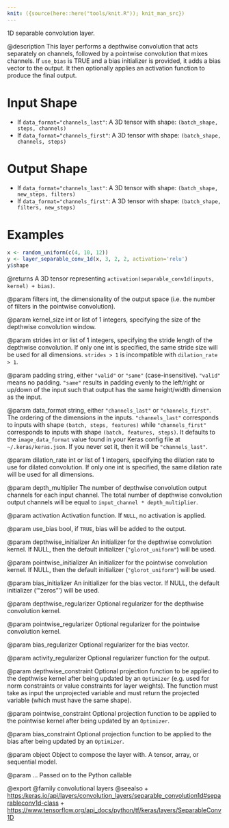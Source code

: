 ```yaml
---
knit: ({source(here::here("tools/knit.R")); knit_man_src})
---
```

1D separable convolution layer.

@description
This layer performs a depthwise convolution that acts separately on
channels, followed by a pointwise convolution that mixes channels.
If `use_bias` is TRUE and a bias initializer is provided,
it adds a bias vector to the output. It then optionally applies an
activation function to produce the final output.

# Input Shape
- If `data_format="channels_last"`:
    A 3D tensor with shape: `(batch_shape, steps, channels)`
- If `data_format="channels_first"`:
    A 3D tensor with shape: `(batch_shape, channels, steps)`

# Output Shape
- If `data_format="channels_last"`:
    A 3D tensor with shape: `(batch_shape, new_steps, filters)`
- If `data_format="channels_first"`:
    A 3D tensor with shape: `(batch_shape, filters, new_steps)`

# Examples
```r
x <- random_uniform(c(4, 10, 12))
y <- layer_separable_conv_1d(x, 3, 2, 2, activation='relu')
y$shape
```

@returns
A 3D tensor representing
`activation(separable_conv1d(inputs, kernel) + bias)`.

@param filters
int, the dimensionality of the output space (i.e. the number
of filters in the pointwise convolution).

@param kernel_size
int or list of 1 integers, specifying the size of the
depthwise convolution window.

@param strides
int or list of 1 integers, specifying the stride length
of the depthwise convolution. If only one int is specified, the same
stride size will be used for all dimensions. `strides > 1` is
incompatible with `dilation_rate > 1`.

@param padding
string, either `"valid"` or `"same"` (case-insensitive).
`"valid"` means no padding. `"same"` results in padding evenly to
the left/right or up/down of the input such that output has the same
height/width dimension as the input.

@param data_format
string, either `"channels_last"` or `"channels_first"`.
The ordering of the dimensions in the inputs. `"channels_last"`
corresponds to inputs with shape `(batch, steps, features)`
while `"channels_first"` corresponds to inputs with shape
`(batch, features, steps)`. It defaults to the `image_data_format`
value found in your Keras config file at `~/.keras/keras.json`.
If you never set it, then it will be `"channels_last"`.

@param dilation_rate
int or list of 1 integers, specifying the dilation
rate to use for dilated convolution. If only one int is specified,
the same dilation rate will be used for all dimensions.

@param depth_multiplier
The number of depthwise convolution output channels
for each input channel. The total number of depthwise convolution
output channels will be equal to `input_channel * depth_multiplier`.

@param activation
Activation function. If `NULL`, no activation is applied.

@param use_bias
bool, if `TRUE`, bias will be added to the output.

@param depthwise_initializer
An initializer for the depthwise convolution
kernel. If NULL, then the default initializer (`"glorot_uniform"`)
will be used.

@param pointwise_initializer
An initializer for the pointwise convolution
kernel. If NULL, then the default initializer (`"glorot_uniform"`)
will be used.

@param bias_initializer
An initializer for the bias vector. If NULL, the
default initializer ('"zeros"') will be used.

@param depthwise_regularizer
Optional regularizer for the depthwise
convolution kernel.

@param pointwise_regularizer
Optional regularizer for the pointwise
convolution kernel.

@param bias_regularizer
Optional regularizer for the bias vector.

@param activity_regularizer
Optional regularizer function for the output.

@param depthwise_constraint
Optional projection function to be applied to the
depthwise kernel after being updated by an `Optimizer` (e.g. used
for norm constraints or value constraints for layer weights). The
function must take as input the unprojected variable and must return
the projected variable (which must have the same shape).

@param pointwise_constraint
Optional projection function to be applied to the
pointwise kernel after being updated by an `Optimizer`.

@param bias_constraint
Optional projection function to be applied to the
bias after being updated by an `Optimizer`.

@param object
Object to compose the layer with. A tensor, array, or sequential model.

@param ...
Passed on to the Python callable

@export
@family convolutional layers
@seealso
+ <https:/keras.io/api/layers/convolution_layers/separable_convolution1d#separableconv1d-class>
+ <https://www.tensorflow.org/api_docs/python/tf/keras/layers/SeparableConv1D>

